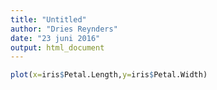 ```yaml
---
title: "Untitled"
author: "Dries Reynders"
date: "23 juni 2016"
output: html_document
---
```





```r
plot(x=iris$Petal.Length,y=iris$Petal.Width)
```


